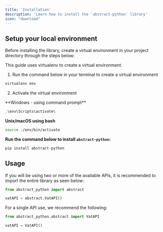 ```yaml
---
title: 'Installation'
description: 'Learn how to install the `abstract-python` library'
icon: "download"
---
```


## Setup your local environment

Before installing the library, create a virtual environment in your project directory through the steps below:

<Note>
    This guide uses virtualenv to create a virtual environment.
</Note>

1. Run the command below in your terminal to create a virtual environment 
```bash
virtualenv env
```

2. Activate the virtual environment

<p>**Windows - using command prompt**</p>

```powershell
.\env\Scripts\activate\
```

**Unix/macOS using bash**
```bash
source ./env/bin/activate
```

**Run the command below to install `abstract-python`:**

```powershell
pip install abstract-python
```

## Usage
If you will be using two or more of the available APIs, it is recommended to import the entire library as seen below:

```python
from abstract_python import abstract

vatAPI = abstract.VatAPI()
```

For a single API use, we recommend the following:

```python
from abstract_python.abstract import VatAPI

vatAPI = VatAPI()
```